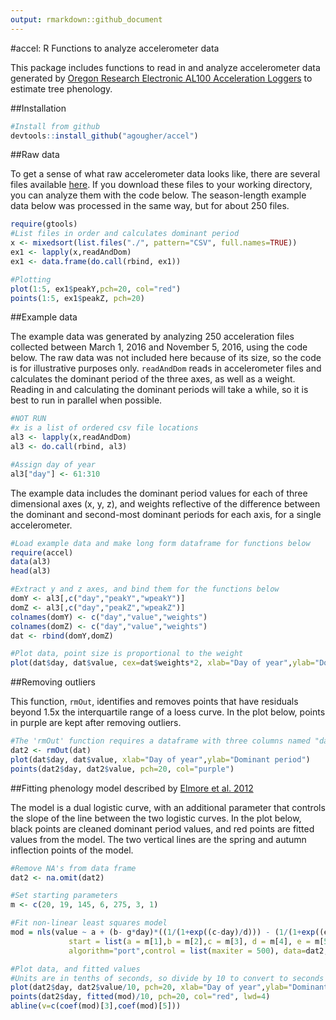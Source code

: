 ```yaml
---
output: rmarkdown::github_document
---
```


#accel: R Functions to analyze accelerometer data

This package includes functions to read in and analyze accelerometer data generated by [Oregon Research Electronic AL100 Acceleration Loggers](https://sites.google.com/site/oregonresearchelectronics/home) to estimate tree phenology.

##Installation

```r
#Install from github
devtools::install_github("agougher/accel")
```

##Raw data

To get a sense of what raw accelerometer data looks like, there are several files available [here](https://github.com/agougher/Public-data/tree/master/accel). If you download these files to your working directory, you can analyze them with the code below. The season-length example data below was processed in the same way, but for about 250 files.

```r
require(gtools)
#List files in order and calculates dominant period
x <- mixedsort(list.files("./", pattern="CSV", full.names=TRUE))
ex1 <- lapply(x,readAndDom)
ex1 <- data.frame(do.call(rbind, ex1))

#Plotting
plot(1:5, ex1$peakY,pch=20, col="red")
points(1:5, ex1$peakZ, pch=20)

```

##Example data

The example data was generated by analyzing 250 acceleration files collected between March 1, 2016 and November 5, 2016, using the code below. The raw data was not included here because of its size, so the code is for illustrative purposes only. `readAndDom` reads in accelerometer files and calculates the dominant period of the three axes, as well as a weight. Reading in and calculating the dominant periods will take a while, so it is best to run in parallel when possible.

```r
#NOT RUN
#x is a list of ordered csv file locations
al3 <- lapply(x,readAndDom)
al3 <- do.call(rbind, al3)

#Assign day of year
al3["day"] <- 61:310
```

The example data includes the dominant period values for each of three dimensional axes (x, y, z), and weights reflective of the difference between the dominant and second-most dominant periods for each axis, for a single accelerometer.
```r
#Load example data and make long form dataframe for functions below
require(accel) 
data(al3)
head(al3)

#Extract y and z axes, and bind them for the functions below
domY <- al3[,c("day","peakY","wpeakY")]
domZ <- al3[,c("day","peakZ","wpeakZ")]
colnames(domY) <- c("day","value","weights")
colnames(domZ) <- c("day","value","weights")
dat <- rbind(domY,domZ)

#Plot data, point size is proportional to the weight
plot(dat$day, dat$value, cex=dat$weights*2, xlab="Day of year",ylab="Dominant period")
```

##Removing outliers

This function, `rmOut`, identifies and removes points that have residuals beyond 1.5x the interquartile range of a loess curve. In the plot below, points in purple are kept after removing outliers.
```r
#The 'rmOut' function requires a dataframe with three columns named "day","value", and "weights"
dat2 <- rmOut(dat)
plot(dat$day, dat$value, xlab="Day of year",ylab="Dominant period")
points(dat2$day, dat2$value, pch=20, col="purple")
```

##Fitting phenology model described by [Elmore et al. 2012](http://onlinelibrary.wiley.com/doi/10.1111/j.1365-2486.2011.02521.x/full)

The model is a dual logistic curve, with an additional parameter that controls the slope of the line between the two logistic curves. In the plot below, black points are cleaned dominant period values, and red points are fitted values from the model. The two vertical lines are the spring and autumn inflection points of the model.

```r
#Remove NA's from data frame
dat2 <- na.omit(dat2)

#Set starting parameters
m <- c(20, 19, 145, 6, 275, 3, 1)

#Fit non-linear least squares model
mod = nls(value ~ a + (b- g*day)*((1/(1+exp((c-day)/d))) - (1/(1+exp((e-day)/f)))), 
             start = list(a = m[1],b = m[2],c = m[3], d = m[4], e = m[5], f = m[6], g = m[7] ), 
             algorithm="port",control = list(maxiter = 500), data=dat2, weights=dat2$weights^2)

#Plot data, and fitted values
#Units are in tenths of seconds, so divide by 10 to convert to seconds
plot(dat2$day, dat2$value/10, pch=20, xlab="Day of year",ylab="Dominant period (s)")
points(dat2$day, fitted(mod)/10, pch=20, col="red", lwd=4)
abline(v=c(coef(mod)[3],coef(mod)[5]))
```

